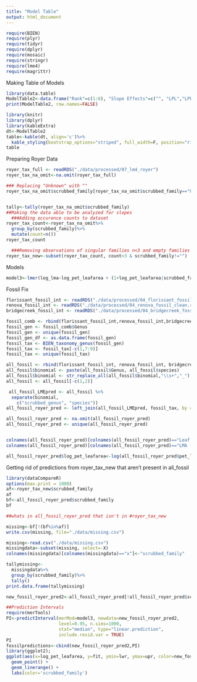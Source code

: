 ```yaml
---
title: "Model Table"
output: html_document
---
```

```r
require(BIEN)
require(plyr)
require(tidyr) 
require(dplyr)
require(mosaic)
require(stringr)
require(lme4)
require(magrittr)
```

Making Table of Models
```r
library(data.table)
ModelTable2<-data.frame("Rank"=c(1:6), "Slope Effects"=c("", "LPL","LPL", "", "LPL", ""), "Intercept Effects"=c("SF", "SF", "O, SF", "O, SF", "SO, O, SF", "SO, O, SF"), "LogLik"=c(-190.64, -187.33, -187.18, -190.59, -186.72, -190.59), "AIC"=c(389.28, 386.66, 392.35, 391.17, 397.43, 393.17), "dAIC"=c(0, -2.62, 3.07, 1.89, 8.15, 3.89))
print(ModelTable2, row.names=FALSE)
```

```r
library(knitr)
library(dplyr)
library(kableExtra)
dt<-ModelTable2
table<-kable(dt, align='c')%>%
  kable_styling(bootstrap_options="striped", full_width=F, position="right")
table
```

Preparing Royer Data
```r
royer_tax_full <- readRDS("./data/processed/07_lm4_royer")
royer_tax_na_omit<-na.omit(royer_tax_full)  

### Replacing "Unknown" with ""
royer_tax_na_omit$scrubbed_family[royer_tax_na_omit$scrubbed_family=="Unknown"] <- ""


tally<-tally(royer_tax_na_omit$scrubbed_family)
##Making the data able to be analyzed for slopes
  ###Adding occurence counts to dataset
royer_tax_count<-royer_tax_na_omit%>%
  group_by(scrubbed_family)%>%
  mutate(count=n())
royer_tax_count

  ###Removing observations of singular families n<3 and empty families
royer_tax_new<-subset(royer_tax_count, count>3 & scrubbed_family!="")
```

Models
```r
model3<-lmer(log_lma~log_pet_leafarea + (1+log_pet_leafarea|scrubbed_family), data=royer_tax_new)

```

Fossil Fix
```r
florissant_fossil_int <- readRDS("./data/processed/04_florissant_fossil_clean.rds")
renova_fossil_int <- readRDS("./data/processed/04_renova_fossil_clean.rds")
bridgecreek_fossil_int <- readRDS("./data/processed/04_bridgecreek_fossil_clean.rds")

fossil_comb <- rbind(florissant_fossil_int,renova_fossil_int,bridgecreek_fossil_int)
fossil_gen <- fossil_comb$Genus
fossil_gen <- unique(fossil_gen)
fossil_gen_df <- as.data.frame(fossil_gen)
fossil_tax <- BIEN_taxonomy_genus(fossil_gen)
fossil_tax <- fossil_tax[-c(1,7:9)]
fossil_tax <- unique(fossil_tax)

all_fossil <- rbind(florissant_fossil_int, renova_fossil_int, bridgecreek_fossil_int)
all_fossil$binomial <- paste(all_fossil$Genus, all_fossil$species)
all_fossil$binomial <- str_replace_all(all_fossil$binomial,"\\s+","_")
all_fossil <- all_fossil[-c(1,2)]

 all_fossil_LMEpred <- all_fossil %>%
  separate(binomial, 
    c("scrubbed_genus", "species"))
all_fossil_royer_pred <- left_join(all_fossil_LMEpred, fossil_tax, by = "scrubbed_genus")

all_fossil_royer_pred <- na.omit(all_fossil_royer_pred)
all_fossil_royer_pred <- unique(all_fossil_royer_pred)


colnames(all_fossil_royer_pred)[colnames(all_fossil_royer_pred)=="Leaf Area (cm^2)"] <- "pet_leafarea"
colnames(all_fossil_royer_pred)[colnames(all_fossil_royer_pred)=="LMA (g/m^2)"] <- "LMA"

all_fossil_royer_pred$log_pet_leafarea<-log(all_fossil_royer_pred$pet_leafarea)
```

Getting rid of predictions from royer_tax_new that aren't present in all_fossil
```r
library(dataCompareR)
options(max.print = 1000)
af<-royer_tax_new$scrubbed_family
af
bf<-all_fossil_royer_pred$scrubbed_family
bf

##whats in all_fossil_royer_pred that isn't in #royer_tax_new

missing<-bf[!(bf%in%af)]
write.csv(missing, file="./data/missing.csv")

missing<-read.csv("./data/missing.csv")
missingdata<-subset(missing, select=-X)
colnames(missingdata)[colnames(missingdata)=="x"]<-"scrubbed_family"

tallymissing<-
  missingdata%>%
  group_by(scrubbed_family)%>%
  tally()
print.data.frame(tallymissing)

new_fossil_royer_pred2<-all_fossil_royer_pred[!all_fossil_royer_pred$scrubbed_family %in% missingdata$scrubbed_family,]

```

```r
##Prediction Intervals 
require(merTools)
PI<-predictInterval(merMod=model3, newdata=new_fossil_royer_pred2, 
                    level=0.95, n.sims=1000,
                    stat="median", type="linear.prediction",
                    include.resid.var = TRUE)
PI
fossilpredictions<-cbind(new_fossil_royer_pred2,PI)
library(ggplot2);
ggplot(aes(x=log_pet_leafarea, y=fit, ymin=lwr, ymax=upr, color=new_fossil_royer_pred2$scrubbed_family), data=fossilpredictions) +
  geom_point() +
  geom_linerange() +
  labs(color='scrubbed_family')
```
